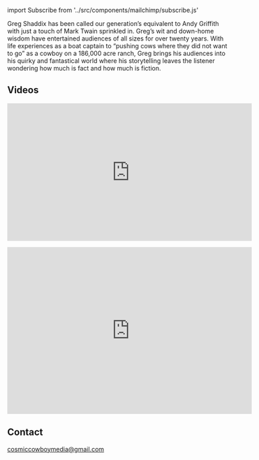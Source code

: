﻿import Subscribe from '../src/components/mailchimp/subscribe.js'

<Container>

<Banner bgOverlay="#2C3E50" />

<p>
Greg Shaddix has been called our generation’s equivalent to Andy Griffith with just a touch of Mark Twain sprinkled in. Greg’s wit and down-home wisdom have entertained audiences of all sizes for over twenty years.  With life experiences as a boat captain to “pushing cows where they did not want to go” as a cowboy on a 186,000 acre ranch, Greg brings his audiences into his quirky and fantastical world where his storytelling leaves the listener wondering how much is fact and how much is fiction.
</p>

<div id="videos">
  <h2>Videos</h2>
</div>
<p className="text-center">

<iframe src="https://www.facebook.com/plugins/video.php?href=https%3A%2F%2Fwww.facebook.com%2FTheMockingbirdPodcast%2Fvideos%2F497071144524866%2F&show_text=0&width=560" width="560" height="315" style="border:none;overflow:hidden" scrolling="no" frameborder="0" allowTransparency="true" allowFullScreen="true"></iframe>
<p />
<iframe src="https://www.facebook.com/plugins/video.php?href=https%3A%2F%2Fwww.facebook.com%2FTheMockingbirdPodcast%2Fvideos%2F161400035127278%2F&show_text=1&width=560" width="560" height="382" style="border:none;overflow:hidden" scrolling="no" frameborder="0" allowTransparency="true" allow="encrypted-media" allowFullScreen="true"></iframe>
</p>

<!--
<Releases releases={props.releases} locale="en-US" />
<ReleasesV2 releases={props.releases} />
-->

<!--
<ShowsV2 shows={props.shows} locale="en-US" />
-->

<Shows shows={props.shows} />

## Contact

<!--
  The `id="contact"` attribute below is for creating internal anchor link.
  You can remove/change it, but make sure you edit the corresponding link
  in src/gatsby-theme-musician/config/navigation.yml
  See: https://learn.freecodecamp.org/responsive-web-design/basic-html-and-html5/link-to-internal-sections-of-a-page-with-anchor-elements/
-->

<div id="contact" className="text-center">

<a href="mailto:cosmiccowboymedia@gmail.com">cosmiccowboymedia@gmail.com</a>
<p />
<Subscribe />
</div>

</Container>
